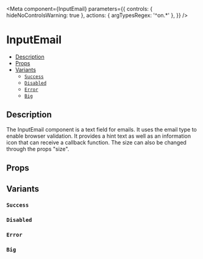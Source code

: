 

<Meta
  component={InputEmail}
  parameters={{
    controls: { hideNoControlsWarning: true },
    actions: { argTypesRegex: '^on.*' },
  }}
/>

# InputEmail

- [Description](#description)
- [Props](#props)
- [Variants](#variants) 
  - [`Success`](#success) 
  - [`Disabled`](#disabled) 
  - [`Error`](#error) 
  - [`Big`](#big)

## Description

The InputEmail component is a text field for emails. It uses the email type to enable browser validation. It provides a hint text as well as an information icon that can receive a callback function. The size can also be changed through the props "size".

<Canvas of={InputEmail.Default} />

## Props

<Controls of={InputEmail.Default} />

## Variants

### `Success`

<Canvas of={InputEmail.Success} />

### `Disabled`

<Canvas of={InputEmail.Disabled} />

### `Error`

<Canvas of={InputEmail.Error} />

### `Big`

<Canvas of={InputEmail.Big} />
